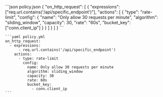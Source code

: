   <CodeGroup>
    ```json policy.json
    {
      "on_http_request": [
        {
          "expressions": ["req.url.contains('/api/specific_endpoint')"],
          "actions": [
            {
              "type": "rate-limit",
              "config": {
                "name": "Only allow 30 requests per minute",
                "algorithm": "sliding_window",
                "capacity": 30,
                "rate": "60s",
                "bucket_key": ["conn.client_ip"]
              }
            }
          ]
        }
      ]
    }
    ```

    ```yaml policy.yml
    on_http_request:
      - expressions:
          - req.url.contains('/api/specific_endpoint')
        actions:
          - type: rate-limit
            config:
              name: Only allow 30 requests per minute
              algorithm: sliding_window
              capacity: 30
              rate: 60s
              bucket_key:
                - conn.client_ip
    ```

  </CodeGroup>
